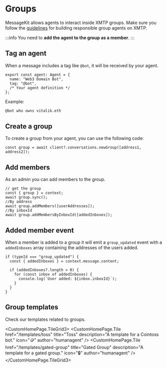 
# Groups

MessageKit allows agents to interact inside XMTP groups. Make sure you follow the [guidelines](/guidelines) for building responsible group agents on XMTP.

:::info
You need to **add the agent to the group as a member**.
:::

## Tag an agent

When a message includes a tag like `@bot`, it will be received by your agent.

```tsx
export const agent: Agent = {
  name: "Web3 Domain Bot",
  tag: "@bot",
  /* Your agent definition */
};
```

Example:

```bash
@bot who owns vitalik.eth
```

## Create a group

To create a group from your agent, you can use the following code:

```tsx
const group = await client?.conversations.newGroup([address1, address2]);
```

## Add members

As an admin you can add members to the group.

```tsx
// get the group
const { group } = context;
await group.sync();
//By address
await group.addMembers([userAddresses]);
//By inboxId
await group.addMembersByInboxId([addedInboxes]);
```

## Added member event

When a member is added to a group it will emit a `group_updated` event with a `addedInboxes` array containing the addresses of the users added.

```tsx
if (typeId === "group_updated") {
  const { addedInboxes } = context.message.content;

  if (addedInboxes?.length > 0) {
    for (const inbox of addedInboxes) {
      console.log(`User added: ${inbox.inboxId}`);
    }
  }
}
```

## Group templates

Check our templates related to groups.

<CustomHomePage.TileGrid3>
  <CustomHomePage.Tile
    href="/templates/toss"
    title="Toss"
    description="A template for a Cointoss bot."
    icon="🪙"
    author="humanagent"
  />
  <CustomHomePage.Tile
    href="/templates/gated-group"
    title="Gated Group"
    description="A template for a gated group."
    icon="🔒"
    author="humanagent"
  />
</CustomHomePage.TileGrid3>
